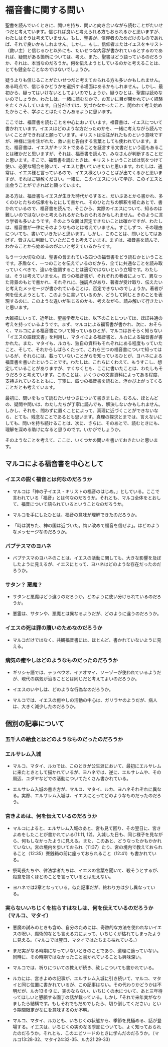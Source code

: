 # 福音書に関する問い

聖書を読んでいくときに、問いを持ち、問いと向き合いながら読むことがたいせつだと考えています。信じれば良いと考えられる方もおられるかと思いますが、わたしはそうは考えていません。もし、聖書が、信仰者のためだけのものであれば、それで良いかもしれません。しかし、もし、信仰者またはイエスをキリスト（救い主）と信じるひと以外にも、たいせつな内容が書かれているとするのであれば、疑問がある箇所については、考え、また、聖書はどう語っているのだろうか、それは、本当なのだろうか。何を伝えようとしているのかと考えることは、とても健全なことなのではないでしょうか。

疑うよりも信じることがたいせつだと考えておられる方も多いかもしれません。ある時点で、信じるかどうかを選択する場面はあるかもしれません。しかし、最初から、疑ってはいけないとしてよいのでしょうか。疑うひとは、聖書は読めないのでしょうか。わたしは、一緒に読むなかで、お互いに目が開かれていく経験をたくさんしています。自分だけでは、気づかなかったこと、問われて考え始めたからこそ、学ぶことはたくさんあるように思います。

ここでは、福音書を読むことを中心においています。福音書は、イエスについて書かれています。イエスはどのような方だったのかを、一緒に考えながら読んでいくことができればと願っています。キリストは油注がれたものという意味ですが、神様に油を注がれた、救い主と告白する言葉としても使われています。また、福音書は、イエスがキリストであることを証言する文書だという面もあることは確かだと思いますが、それは、福音書を読んで、みなさんが判断することだと思います。そこで、福音書を読むときは、キリストということばは気をつけて使い、必要な場合を除いて、イエスと書いていきたいと思います。わたしは、通常は、イエス様と言っているので、イエス様ということばが出てくるかと思いますが、それはご容赦ください。一緒に、このイエスについて学び、このイエスと出会うことができればと願っています。

ある方は、福音書もイエスが生きた時代からすると、だいぶあとから書かれ、多くのひとたちの伝承をもとにして書かれ、そのひとたちの解釈を経たあとで、書かれているので、福音書を読んで、そこから、実際のイエスについて、知るのは難しいのではないかと考えられるかたもおられるかもしれません。そのように言う学者も多いようです。そのような面は否定できないことは確かですが、わたしは、福音書が一律にそのようなものとは考えていません。すこしずつ、その理由についても、書いていきたいと思います。しかし、このことは、問いとしてはあげず、皆さんに判断していただこうと考えています。まずは、福音書を読んで、わかることから始めるのがよいと考えているからです。

もう一つ大切なのは、聖書の含まれている四つの福音書をどう読むかということです。矛盾なく、一つのことを伝えているのだから、全てに共通なことを読み取っていくべきで、違いを強調することは適切ではないという立場です。わたしは、そうは考えていません。四つの福音書が、それぞれの著者によって、異なった背景のもとで書かれ、それぞれに、強調点があり、著者が受け取り、伝えたいと考えたメッセージが書かれていることは、否定できないのでしょうか。著者が何を伝えようとして、このように書いているのか、どうして同じときのことを表現するのに、このような違いが生じるのかも、考えながら、読み解いて行きたいと思います。

大雑把にいって、近年は、聖書学者たちは、以下のことについては、ほぼ共通の考えを持っているようです。まず、マルコによる福音書が書かれ、次に、おそらく、マルコによる福音書について知っているひとが、マルコはおそらく知らない「イエスの語録文書」を利用し、マタイによる福音書と、ルカによる福音書が書かれた。また、マタイも、ルカも、独自の資料もそれぞれにある程度もっていたこと、そして、それからしばらくたって、これら三つの福音書について知ってはいるが、それらには、載っていないことがらを知っているひとが、ヨハネによる福音書を書いたということです。わたしは、これらにくわえて、もうすこし、想定していることがありますが、すくなくとも、ここに書いたことは、わたしもそうだろうと考えています。このことは、いくつかの文書資料によってある程度、支持されているとともに、丁寧に、四つの福音書を読むと、浮かび上がってくることだとも考えています。

最初に、問いをもって読むたいせつさについて書きました。むろん、ほとんどの、疑問や問いは、わたしたちが丁寧に読んでも、解決しないかもしれません。しかし、それを、問わずに置くことによって、真理に近づくことができないなら、とても、残念なことであるとも思います。真理の探求とまでは、言えないにしても、問いを持ち続けることは、次に、さらに、そのあとで、読むときにも、理解を深める助けになると思うのです。いかがでしょうか。

そのようなことを考えて、ここに、いくつかの問いを書いておきたいと思います。

## マルコによる福音書を中心として

### イエスの説く福音とは何なのだろうか

-   マルコは「神の子イエス・キリストの福音のはじめ。」としている。ここで言われている「福音」とは何なのだろうか。それとも、マルコ全体をとおして、福音について語られているということなのだろうか。

-   マルコを手にしたひとは、福音の意味が理解できたのだろうか。

-   「時は満ちた、神の国は近づいた。悔い改めて福音を信ぜよ」。はどのようなメッセージなのだろうか。

### バプテスマのヨハネ

-   バプテスマのヨハネのことは、イエスの活動に関しても、大きな影響を及ぼしたように見えるが、イエスにとって、ヨハネはどのような存在だったのだろうか。

### サタン？ 悪魔？

-   サタンと悪魔はどう違うのだろうか。どのように使い分けられているのだろうか。

-   悪霊は、サタンや、悪魔とは異なるようだが、どのように違うのだろうか。

### イエスの死は罪の贖いのためなのだろうか

-   マルコだけではなく、共観福音書には、ほとんど、書かれていないように見える。

### 病気の癒やしはどのようなものだったのだろうか

-   ギリシャ語では、テラペウオ、イアオマイ、ソーゾーが使われているようだが、現代の病気が治ることとは同じだと考えてよいのだろうか。

-   イエスのいやしは、どのような行為なのだろうか。

-   マルコでは、イエスの癒やしの活動の中心は、ガリラヤのようだが、病人は、大きく減少したのだろうか。

## 個別の記事について

### 五千人の給食とはどのようなものだったのだろうか

### エルサレム入城

-   マルコ、マタイ、ルカでは、このときが公生涯において、最初にエルサレムに来たときとして描かれているが、ヨハネでは、逆に、エルサレムや、その周辺、ユダヤなどでの活動についてたくさん書かれている。

-   エルサレム入城の書き方が、マルコ、マタイ、ルカ、ヨハネそれぞれに異なる。実際、エルサレム入城は、イエスにとってどのようなものだったのだろう。

### 宮きよめは、何を伝えているのだろうか

-   マルコによると、エルサレム入城のあと、宮も見て回り、その翌日に、宮きよめをしたことが書かれている(11:11, 12)。入城した日も、同じ様子を見ながら、何もしなかったように見える。また、このあと、どうなったかもかかれていない。宮の境内を歩いておられ（11:37）たり、宮の境内で教えておられること（12:35）賽銭箱の前に座っておられること（12:41）も書かれている。

-   祭司長たちや、律法学者たちは、イエスの言葉を聞いて、殺そうとするが、殺意を抱くほどのことを言っているとは思えない。

-   ヨハネでは2章となっている。似た記事だが、終わり方は少し異なっている。

### 実らないいちじくを枯らすはなしは、何を伝えているのだろうか（マルコ、マタイ）

-   悪魔の試みのときも含め、自分のためには、奇跡的な方法を使われないイエスの呪い、魔術的なとも言える力によって、いちじくが枯れてしまったように見える。（マルコでは翌日、マタイではたちまち枯れている。）

-   まだ実がなる時期になっていないときのことであり、道理に適っていない。同時に、その時期ではなかったこと書かれていることも興味深い。

-   マルコでは、祈りについての教えが続き、赦しについても書かれている。

-   ルカには、宮きよめの記事が、エルサレム入城に引き続いて、マルコ、マタイと同じ位置に書かれているが、この記事はない。その代わりかどうかは不明だが、ルカ13:6-9 に、実のならない、いちじくの木について、あと三年待ってほしいと懇願する園丁の話が載っている。しかし「それで来年実がなりましたら結構です。もしそれでもだめでしたら、切り倒してください」という期間限定がなにを意味するのか不明。

-   マルコ、マタイ、ルカとも、いちじくの状態から、季節を見極める、話が登場する。イエスは、いちじくの実のなる季節についても、よく知っておられたのだろうか。それとも、このエピソードのときに学んだのだろうか。（マルコ13:28-32、マタイ24:32-35、ルカ21:29-33）
